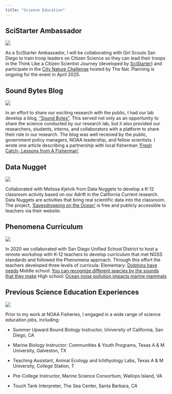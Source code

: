 ```yaml
---
title: "Science Education"
---
```

## SciStarter Ambassador
::: {layout="[30,70]"}
![](images/badge-ambassador.png)


As a SciStarter Ambassador, I will be collaborating with Girl Scouts San Diego to train troop leaders on Citizen Science so they can lead their troops in the Think Like a Citizen Scientist Journey (developed by [SciStarter](https://scistarter.org/ambassador/228216)) and participate in the [City Nature Challenge](https://www.sdnhm.org/education/community-science/city-nature-challenge/) hosted by The Nat. Planning is ongoing for the event in April 2025.
:::


## Sound Bytes Blog
::: {layout="[40,60]"}
![](images/blogSnp.jpg)

In an effort to share our exciting research with the public, I had our lab develop a blog, ["Sound Bytes"](https://www.fisheries.noaa.gov/taxonomy/term/1000356091). This served not only as an opportunity to share the science conducted by our research lab, but it also provided our researchers, students, interns, and collaborators with a platform to share their role in our research. The blog was well received by the public, government policy managers, NOAA leadership, and fellow scientists. I wrote one article describing a partnership with local fisherman ['Fresh Catch- Lessons from A Fisherman'](https://www.fisheries.noaa.gov/science-blog/sound-bytes-fresh-catch-lessons-fisherman).

::: 

## Data Nugget
::: {layout="[30,70]"}
![](images/DataNuggets.png)

Collaborated with Melissa Kjelvik from Data Nuggets to develop a K-12 classroom activity based on our Adrift in the California Current research. Data Nuggets are activities that bring real scientific data into the classroom. The project, ['Eavesdropping on the Ocean'](https://datanuggets.org/2024/04/eavesdropping-on-the-ocean/) is free and publicly accessible to teachers via their website.

::: 

## Phenomena Curriculum
::: {layout="[30,70]"}
![](images/sdcoe-logo-color.png)

In 2020 we collaborated with San Diego Unified School District to host a remote workshop with K-12 teachers to develop curriculum that met NGSS standards and followed the Phenomena approach. Through this effort the teachers developed three levels of curricula: Elementary: [Dolphins have needs](https://drive.google.com/file/d/1VE2-jXCJet4iO_4bWywwW0dPtOK1BcLA/view) Middle school: [You can recognize different species by the sounds that they make](https://drive.google.com/file/d/1MsorXXkcHk8YNyHgldJ_-ApASLcEkoJy/view) High school: [Ocean noise pollution impacts marine mammals](https://drive.google.com/file/d/17qMPka0tTKjmF8jlAQD24QiWRzs3E9P4/view)

::: 

## Previous Science Education Experiences
::: {layout="[40,60]"}
![](images/TAMUG_trawls2.jpg)

Prior to my work at NOAA Fisheries, I engaged in a wide range of science education jobs, including:
:::

-   Summer Upward Bound Biology Instructor, University of California, San Diego, CA

-   Marine Biology Instructor: Communities & Youth Programs, Texas A & M University, Galveston, TX

-   Teaching Assistant, Animal Ecology and Ichthyology Labs, Texas A & M University, College Station, T

-   Pre-College Instructor, Marine Science Consortium, Wallops Island, VA

-   Touch Tank Interpreter, The Sea Center, Santa Barbara, CA
